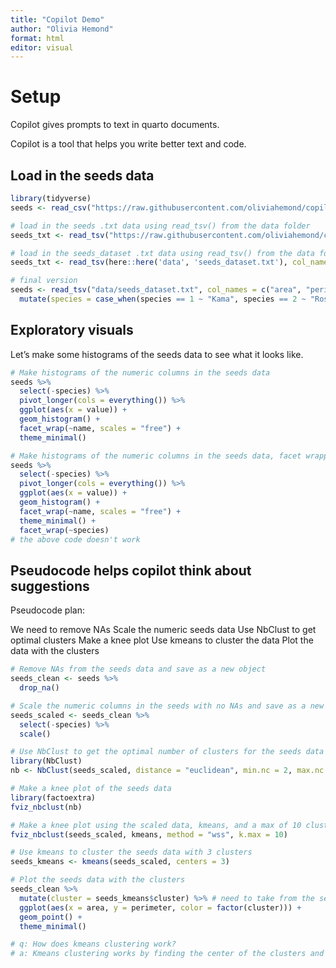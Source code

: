```yaml
---
title: "Copilot Demo"
author: "Olivia Hemond"
format: html
editor: visual
---
```

# Setup

Copilot gives prompts to text in quarto documents.

Copilot is a tool that helps you write better text and code.

## Load in the seeds data

```r
library(tidyverse)
seeds <- read_csv("https://raw.githubusercontent.com/oliviahemond/copilot_demo/main/seeds.csv") # not right

# load in the seeds .txt data using read_tsv() from the data folder
seeds_txt <- read_tsv("https://raw.githubusercontent.com/oliviahemond/copilot_demo/main/data/seeds.txt") # also not right

# load in the seeds_dataset .txt data using read_tsv() from the data folder, and assign column names. Change -999 to NA
seeds_txt <- read_tsv(here::here('data', 'seeds_dataset.txt'), col_names = c("area", "perimeter", "compactness", "length", "width", "asymmetry", "groove"), na = "-999") # created correct version

# final version
seeds <- read_tsv("data/seeds_dataset.txt", col_names = c("area", "perimeter", "compactness", "length", "width", "asymmetry", "groove", "species"), na = "-999") %>%
  mutate(species = case_when(species == 1 ~ "Kama", species == 2 ~ "Rosa", species == 3 ~ "Canadian"))
```

## Exploratory visuals

Let's make some histograms of the seeds data to see what it looks like.

```r
# Make histograms of the numeric columns in the seeds data
seeds %>%
  select(-species) %>%
  pivot_longer(cols = everything()) %>%
  ggplot(aes(x = value)) +
  geom_histogram() +
  facet_wrap(~name, scales = "free") +
  theme_minimal()

# Make histograms of the numeric columns in the seeds data, facet wrapped by species
seeds %>%
  select(-species) %>%
  pivot_longer(cols = everything()) %>%
  ggplot(aes(x = value)) +
  geom_histogram() +
  facet_wrap(~name, scales = "free") +
  theme_minimal() +
  facet_wrap(~species)
# the above code doesn't work

```

## Pseudocode helps copilot think about suggestions

Pseudocode plan:

We need to remove NAs
Scale the numeric seeds data
Use NbClust to get optimal clusters
Make a knee plot 
Use kmeans to cluster the data
Plot the data with the clusters

```r
# Remove NAs from the seeds data and save as a new object
seeds_clean <- seeds %>%
  drop_na()

# Scale the numeric columns in the seeds with no NAs and save as a new object
seeds_scaled <- seeds_clean %>%
  select(-species) %>%
  scale()

# Use NbClust to get the optimal number of clusters for the seeds data
library(NbClust)
nb <- NbClust(seeds_scaled, distance = "euclidean", min.nc = 2, max.nc = 10, method = "kmeans")

# Make a knee plot of the seeds data
library(factoextra)
fviz_nbclust(nb)

# Make a knee plot using the scaled data, kmeans, and a max of 10 clusters
fviz_nbclust(seeds_scaled, kmeans, method = "wss", k.max = 10)

# Use kmeans to cluster the seeds data with 3 clusters
seeds_kmeans <- kmeans(seeds_scaled, centers = 3)

# Plot the seeds data with the clusters
seeds_clean %>%
  mutate(cluster = seeds_kmeans$cluster) %>% # need to take from the seeds_kmeans cluster ID
  ggplot(aes(x = area, y = perimeter, color = factor(cluster))) +
  geom_point() +
  theme_minimal()

# q: How does kmeans clustering work?
# a: Kmeans clustering works by finding the center of the clusters and then assigning each data point to the nearest cluster center. It then recalculates the cluster centers and reassigns the data points until the cluster centers no longer change. 


```

